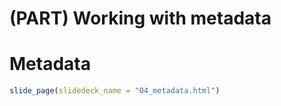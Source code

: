 # (PART) Working with metadata {#metadata} 

# Metadata {#metadata-slides}

```r
slide_page(slidedeck_name = "04_metadata.html")
```
